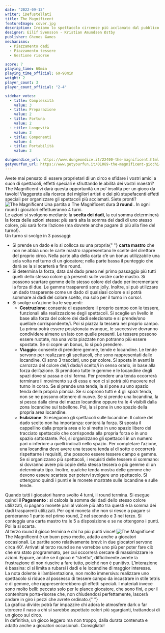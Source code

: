 ```yaml
---
date: "2022-09-13"
writer: iDefustellati
title: The Magnificent
featureImage: cover.jpg
description: Creiamo lo spettacolo circense più acclamato dal pubblico!
designer: Eilif Svensson - Kristian Amundsen Østby
publisher: Ghenos Games
mechanisms:
  - Piazzamento dadi
  - Piazzamento tessere
  - Gestione risorse

score: 7
playing_time: 60min
playing_time_official: 60-90min
weight: 2
player_count: 3
player_count_official: "2-4"

sidebar_votes:
  - title: Complessità
    value: 3
  - title: Preparazione
    value: 2
  - title: Fortuna
    value: 2
  - title: Longevità
    value: 3
  - title: Componenti
    value: 4
  - title: Portabilità
    value: 3

dungeondice_url: https://www.dungeondice.it/22400-the-magnificent.html
getyourfun_url: https://www.getyourfun.it/01089-the-magnificent-giochi-gestionali.html?fast_search=fs
---
```


<Setting>
  Avete mai pensato di essere proprietari di un circo e sfidare i vostri amici a
  suon di spettacoli, effetti speciali e sfruttando le abilità dei vostri
  maestri? The Magnificent vi darà questa opportunità un po’ insolita per un
  gioco da tavolo! Viaggerete alla ricerca dei migliori artisti e dei più
  stupefacenti effetti speciali per organizzare gli spettacoli più acclamati.
  Siete pronti?
</Setting>

<img src="./game1.jpg" alt="The Magnificent" />

<Rules>
  Una partita a The Magnificent dura <strong>3 round </strong>. In ogni round i
  giocatori effettueranno 4 turni. <br />
  Le azioni si svolgono mediante la <strong>scelta dei dadi</strong>, la cui somma
  determinerà la forza delle azioni stesse: più sarà alta la somma dei dadi di uno
  stesso colore, più sarà forte l’azione (ma dovrete anche pagare di più alla fine
  del turno!). <br />
  Un turno si svolge in 3 passaggi:
  <ul>
    <li>
      Si prende un dado e lo si colloca su una propria{" "}
      <strong>carta mastro</strong> che non ne abbia uno: le carte mastro
      rappresentano le scelte del direttore del proprio circo. Nella parte alta
      della carta c’è un bonus utilizzabile una sola volta nel turno di un
      giocatore; nella parte bassa il punteggio che darà se la si scarterà a
      fine round.
    </li>
    <li>
      Si determina la forza, data dal dado preso nel primo passaggio più tutti
      quelli dello stesso colore già presenti sulle vostre carte mastro. Si
      possono scartare gemme dello stesso colore del dado per incrementare la
      forza di due. Le gemme trasparenti sono jolly. Inoltre, si può utilizzare
      un dado trasparente come un dado di qualsiasi colore e si potrà sommare ai
      dadi del colore scelto, ma solo per il turno in corso!.
    </li>
    <li>
      Si svolge un’azione tra le seguenti:
      <ul>
        <li>
          <strong>Costruzione</strong>: consente di espandere il proprio campo
          con le tessere, funzionali alla realizzazione degli spettacoli. Si
          sceglie un livello in base alla forza del colore dei dadi selezionato
          e si prende/ono quella/e corrispondente/i. Poi si piazza la tessera
          nel proprio campo. La prima potrà essere posizionata ovunque, le
          successive dovranno condividere almeno un lato con quelle presenti. Le
          tessere possono essere ruotate, ma una volta piazzate non potranno più
          essere spostate. Se si copre un bonus, lo si può prendere.
        </li>
        <li>
          <strong>Viaggio</strong>: consente di prendere gemme, tende e
          locandine. Le tende servono per realizzare gli spettacoli, che sono
          rappresentati dalle locandine. Ci sono 3 tracciati, uno per colore. Si
          sposta in avanti la carrozza del colore del/i dado/i scelto/i in senso
          orario, in base alla forza dell’azione. Si prendono tutte le gemme e
          le locandine degli spazi dove si passa e ci si ferma. Per prendere una
          tenda occorrerà terminare il movimento su di essa e non ci si potrà
          più muovere nel turno in corso. Se si prende una tenda, la si pone su
          uno spazio tenda della propria plancia. Se si coprono tutti e 4 gli
          spazi tenda, non se ne possono ottenere di nuove. Se si prende una
          locandina, la si pesca dalla cima del mazzo locandine oppure tra le 4
          visibili dalla zona locandine sul tabellone. Poi, la si pone in uno
          spazio della propria area locandine.
        </li>
        <li>
          <strong>Esibizione</strong>: Si eseguono gli spettacoli sulle
          locandine. Il colore del dado scelto non ha importanza: conterà la
          forza. Si sposta il cappellino dalla propria area e lo si mette in uno
          spazio libero del tracciato spettacolo che corrisponda alla propria
          forza o in uno spazio sottostante. Poi, si organizzano gli spettacoli
          in un numero pari o inferiore a quelli indicati nello spazio. Per
          completare l’azione, una locandina deve avere una tessera tenda al di
          sotto e occorrerà rispettarne i requisiti, che possono essere tessere
          campo e gemme. Se si organizzano più spettacoli, i requisiti delle
          tessere si sommano: si dovranno avere più copie della stessa tessera o
          più gemme di un determinato tipo. Inoltre, qualche tenda mostra delle
          gemme che devono essere scartate per potervi svolgere uno spettacolo.
          Si ottengono quindi i punti e le monete mostrate sulle locandine e
          sulle tende.
        </li>
      </ul>
    </li>
  </ul>
  Quando tutti i giocatori hanno svolto 4 turni, il round termina. Si esegue
  quindi il <strong>Pagamento</strong> : si calcola la somma dei dadi dello
  stesso colore utilizzati, si pagano monete pari al valore più alto tra questi
  e la somma dei dadi trasparenti utilizzati. Per ogni moneta che non si riesce
  a pagare si perderanno 1 punto nel primo round, 2 nel secondo e 3 nel terzo.
  Si conteggia una carta mastro tra le 5 a disposizione e se ne ottengono i
  punti. Poi la si scarta. <br />
  Al terzo round il gioco termina e chi ha più punti vince!
</Rules>

<img src="./game2.jpg" alt="The Magnificent" />

<Feedback>
  The Magnificent è un buon peso medio, adatto anche a giocatori occasionali. Le
  partite sono relativamente brevi: in due giocatori servono circa 40’. Arrivati
  al terzo round se ne vorrebbe uno più per poter fare ciò che era stato
  programmato, per cui occorrerà cercare di massimizzare le azioni. Eppure,
  anche se il gioco è “stretto”, difficilmente avrete la frustrazione di non
  riuscire a fare tutto, poiché non è punitivo. L’interazione è bassina: ci si
  limita a rubarsi i dadi e le locandine di maggior interesse. <br />
  La nota dolente è l’ambientazione, non molto immersiva: realizzare uno spettacolo
  si riduce al possesso di tessere campo da incastrare in stile tetris e di gemme,
  che rappresenterebbero gli effetti speciali. I materiali invece sono molto belli:
  peccato solo per le plance giocatore, che sono fini, e per il contenitore porta-risorse
  che, non chiudendosi perfettamente, lascerà andare in giro i pezzi che avrete ordinato.{" "}
  <br />
  La grafica divide: potrà far impazzire chi adora le atmosfere dark o far
  storcere il naso a chi si sarebbe aspettato colori più sgargianti, trattandosi
  di un gioco sul circo. <br />
  In definitiva, un gioco leggero ma non troppo, dalla durata contenuta e adatto
  anche a giocatori occasionali. Consigliato!
</Feedback>

